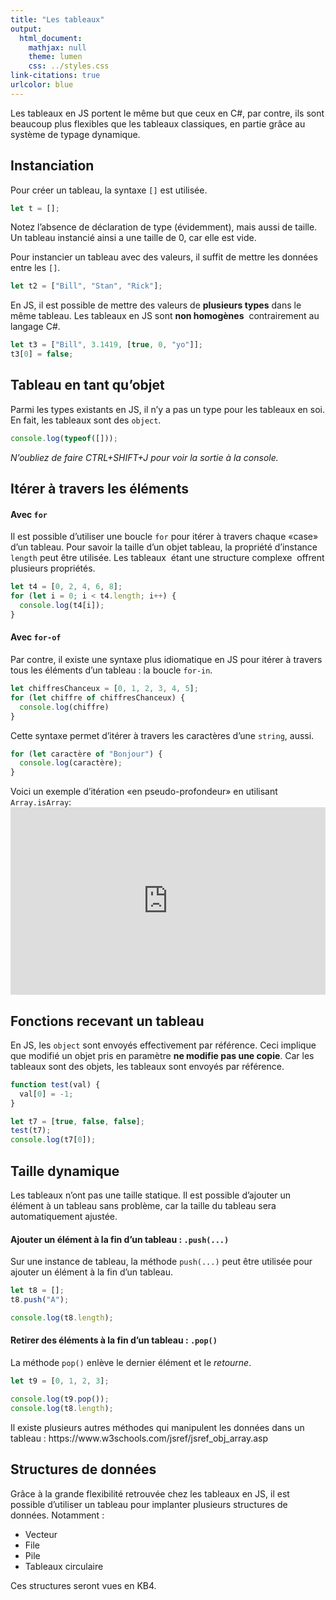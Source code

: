 ```yaml
---
title: "Les tableaux"
output:
  html_document:
    mathjax: null
    theme: lumen
    css: ../styles.css
link-citations: true
urlcolor: blue
---
```


Les tableaux en JS portent le même but que ceux en C\#, par contre, ils sont beaucoup plus flexibles que les tableaux classiques, en partie grâce au système de typage dynamique.

## Instanciation
Pour créer un tableau, la syntaxe `[]` est utilisée.

```js
let t = [];
```

Notez l'absence de déclaration de type (évidemment), mais aussi de taille. Un tableau instancié ainsi a une taille de 0, car elle est vide. 

Pour instancier un tableau avec des valeurs, il suffit de mettre les données entre les `[]`.

```js
let t2 = ["Bill", "Stan", "Rick"];
```

En JS, il est possible de mettre des valeurs de **plusieurs types** dans le même tableau. Les tableaux en JS sont **non homogènes** ­ contrairement au langage C\#.

```js
let t3 = ["Bill", 3.1419, [true, 0, "yo"]];
t3[0] = false;
```

## Tableau en tant qu'objet
Parmi les types existants en JS, il n'y a pas un type pour les tableaux en soi. En fait, les tableaux sont des `object`. 

```js
console.log(typeof([]));
```
_N'oubliez de faire CTRL+SHIFT+J pour voir la sortie à la console._

## Itérer à travers les éléments
#### Avec `for`
Il est possible d'utiliser une boucle `for` pour itérer à travers chaque «case» d'un tableau. Pour savoir la taille d'un objet tableau, la propriété d'instance `length` peut être utilisée. Les tableaux ­ étant une structure complexe ­ offrent plusieurs propriétés.

```js
let t4 = [0, 2, 4, 6, 8];
for (let i = 0; i < t4.length; i++) {
  console.log(t4[i]);
}
```

#### Avec `for-of`
Par contre, il existe une syntaxe plus idiomatique en JS pour itérer à travers tous les éléments d'un tableau : la boucle `for-in`.

```js
let chiffresChanceux = [0, 1, 2, 3, 4, 5];
for (let chiffre of chiffresChanceux) {
  console.log(chiffre)
}
```

Cette syntaxe permet d'itérer à travers les caractères d'une `string`, aussi.
```js
for (let caractère of "Bonjour") {
  console.log(caractère);
}
```

Voici un exemple d'itération «en pseudo-profondeur» en utilisant `Array.isArray`:
<iframe width="100%" height="300" src="https://jsfiddle.net/KayRoss/tvxjgfbo/embedded/js,result/" allowfullscreen="allowfullscreen" allowpaymentrequest frameborder="0"></iframe>


## Fonctions recevant un tableau
En JS, les `object` sont envoyés effectivement par référence. Ceci implique que modifié un objet pris en paramètre **ne modifie pas une copie**. Car les tableaux sont des objets, les tableaux sont envoyés par référence.

```js
function test(val) {
  val[0] = -1;
}

let t7 = [true, false, false];
test(t7);
console.log(t7[0]);
```

## Taille dynamique
Les tableaux n'ont pas une taille statique. Il est possible d'ajouter un élément à un tableau sans problème, car la taille du tableau sera automatiquement ajustée.

#### Ajouter un élément à la fin d'un tableau : `.push(...)`
Sur une instance de tableau, la méthode `push(...)` peut être utilisée pour ajouter un élément à la fin d'un tableau.

```js
let t8 = [];
t8.push("A");

console.log(t8.length);
```

#### Retirer des éléments à la fin d'un tableau : `.pop()`
La méthode `pop()` enlève le dernier élément et le _retourne_.

```js
let t9 = [0, 1, 2, 3];

console.log(t9.pop());
console.log(t8.length);
```
Il existe plusieurs autres méthodes qui manipulent les données dans un tableau : https://www.w3schools.com/jsref/jsref_obj_array.asp

## Structures de données
Grâce à la grande flexibilité retrouvée chez les tableaux en JS, il est possible d'utiliser un tableau pour implanter plusieurs structures de données. Notamment :

* Vecteur
* File
* Pile
* Tableaux circulaire

Ces structures seront vues en KB4.
